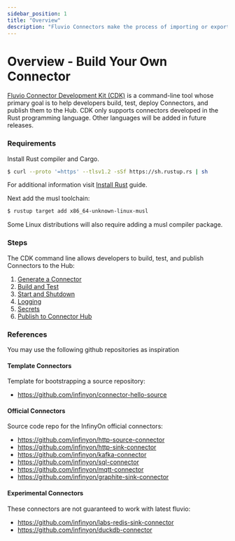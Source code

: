 ```yaml
---
sidebar_position: 1
title: "Overview"
description: "Fluvio Connectors make the process of importing or exporting data simple"
---
```


# Overview - Build Your Own Connector

[Fluvio Connector Development Kit (CDK)] is a command-line tool whose primary goal is to help developers build, test, deploy Connectors, and publish them to the Hub. CDK only supports connectors developed in the Rust programming language. Other languages will be added in future releases.

### Requirements

Install Rust compiler and Cargo.

```bash copy="fl"
$ curl --proto '=https' --tlsv1.2 -sSf https://sh.rustup.rs | sh
```

For additional information visit [Install Rust] guide.

Next add the musl toolchain:

```bash copy="fl"
$ rustup target add x86_64-unknown-linux-musl
```

Some Linux distributions will also require adding a musl compiler package.


### Steps

The CDK command line allows developers to build, test, and publish Connectors to the Hub:

1. [Generate a Connector]
2. [Build and Test]
3. [Start and Shutdown]
4. [Logging]
5. [Secrets]
6. [Publish to Connector Hub]


### References

You may use the following github repositories as inspiration

#### Template Connectors

Template for bootstrapping a source repository:

* https://github.com/infinyon/connector-hello-source

#### Official Connectors

Source code repo for the InfinyOn official connectors:

* https://github.com/infinyon/http-source-connector
* https://github.com/infinyon/http-sink-connector
* https://github.com/infinyon/kafka-connector
* https://github.com/infinyon/sql-connector
* https://github.com/infinyon/mqtt-connector
* https://github.com/infinyon/graphite-sink-connector

#### Experimental Connectors

These connectors are not guaranteed to work with latest fluvio:

* https://github.com/infinyon/labs-redis-sink-connector
* https://github.com/infinyon/duckdb-connector

[Fluvio Connector Development Kit (CDK)]: ../cdk.mdx
[Generate a Connector]: ./generate.mdx
[Build and Test]: ./build.mdx
[Start and Shutdown]: ./start-shutdown.mdx
[Logging]: ./logging.mdx
[Secrets]: ./secrets.mdx
[Publish to Connector Hub]: ./publish.mdx
[Install Rust]: https://www.rust-lang.org/tools/install
